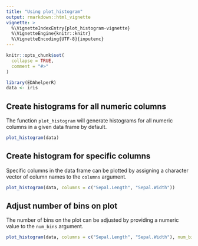 ```yaml
---
title: "Using plot_histogram"
output: rmarkdown::html_vignette
vignette: >
  %\VignetteIndexEntry{plot_histogram-vignette}
  %\VignetteEngine{knitr::knitr}
  %\VignetteEncoding{UTF-8}{inputenc}
---
```


```r
knitr::opts_chunk$set(
  collapse = TRUE,
  comment = "#>"
)
```

```r
library(EDAhelperR)
data <- iris
```

## Create histograms for all numeric columns

The function `plot_histogram` will generate histograms for all numeric columns in a given data frame by default.
```r
plot_histogram(data)
```

## Create histogram for specific columns
Specific columns in the data frame can be plotted by assigning a character vector of column names to the `columns` argument.
```r
plot_histogram(data, columns = c("Sepal.Length", "Sepal.Width"))
```


## Adjust number of bins on plot
The number of bins on the plot can be adjusted by providing a numeric value to the `num_bins` argument.
```r
plot_histogram(data, columns = c("Sepal.Length", "Sepal.Width"), num_bins = 20)
```
